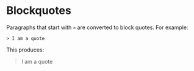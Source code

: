 # Blockquotes

Paragraphs that start with `>` are converted to block quotes. For example:

    > I am a quote 

This produces:

> I am a quote
